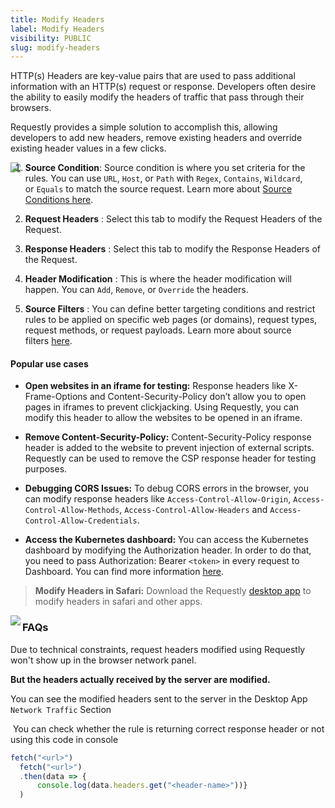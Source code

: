 ```yaml
---
title: Modify Headers
label: Modify Headers
visibility: PUBLIC
slug: modify-headers
---
```


HTTP(s) Headers are key-value pairs that are used to pass additional information with an HTTP(s) request or response. Developers often desire the ability to easily modify the headers of traffic that pass through their browsers.

Requestly provides a simple solution to accomplish this, allowing developers to add new headers, remove existing headers and override existing header values in a few clicks.

<Image src="https://imagedelivery.net/IEMzXmjRvW0g933AN5ejrA/wwwnotionso-image-prod-files-secures3us-west-2amazonawscom-8e04dd23-74cd-4c44-8158-4238eac359d1-7aa48737-23d7-4734-8391-214149f25be4-ss-2_50png/public" align="left" />

1. **Source Condition**: Source condition is where you set criteria for the rules. You can use `URL`, `Host`, or `Path` with `Regex`, `Contains`, `Wildcard`, or `Equals` to match the source request. Learn more about [Source Conditions here](https://docs.requestly.io/guides/source-condition).

2) **Request Headers** : Select this tab to modify the Request Headers of the Request.

3. **Response Headers** : Select this tab to modify the Response Headers of the Request.

4) **Header Modification** : This is where the header modification will happen. You can `Add`, `Remove`, or `Override` the headers.

5. **Source Filters** : You can define better targeting conditions and restrict rules to be applied on specific web pages (or domains), request types, request methods, or request payloads. Learn more about source filters [here](https://docs.requestly.io/desktop-app/mac/features/advance-targeting).

#### Popular use cases

* **Open websites in an iframe for testing:** Response headers like X-Frame-Options and Content-Security-Policy don’t allow you to open pages in iframes to prevent clickjacking. Using Requestly, you can modify this header to allow the websites to be opened in an iframe.

- **Remove Content-Security-Policy:** Content-Security-Policy response header is added to the website to prevent injection of external scripts. Requestly can be used to remove the CSP response header for testing purposes.

* **Debugging CORS Issues:** To debug CORS errors in the browser, you can modify response headers like `Access-Control-Allow-Origin`, `Access-Control-Allow-Methods`, `Access-Control-Allow-Headers` and `Access-Control-Allow-Credentials`.

- **Access the Kubernetes dashboard:** You can access the Kubernetes dashboard by modifying the Authorization header. In order to do that, you need to pass Authorization: Bearer `<token>` in every request to Dashboard. You can find more information [here](https://github.com/kubernetes/dashboard/blob/790bc1ec5e22642f64e86903f626005a26573cbc/docs/user/access-control/README.md).

> **Modify Headers in Safari:** Download the Requestly [desktop app](https://requestly.io/desktop) to modify headers in safari and other apps.

<Image src="https://i.ytimg.com/vi/CLEHS6NFYZY/hqdefault.jpg" align="left" />

### FAQs

<Accordion title="Response headers not showing inside browser network panel">
  Due to technical constraints, request headers modified using Requestly won't show up in the browser network panel.

  **But the headers actually received by the server are modified.**

  You can see the modified headers sent to the server in the Desktop App `Network Traffic` Section

   You can check whether the rule is returning correct response header or not using this code in console

  ```javascript
  fetch("<url>")
  	fetch("<url>")
  	.then(data => {
  		console.log(data.headers.get("<header-name>"))}
  	)
  ```
</Accordion>
